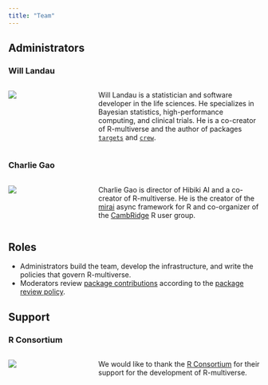 ```yaml
---
title: "Team"
---
```


## Administrators

::: {.container}

::: {.row}
### Will Landau
:::: {.columns}
::: {.column width=20%}
<a href="https://github.com/wlandau" target="_blank">
  <img src="https://github.com/wlandau.png" class="img-fluid rounded-circle">
</a>
:::
::: {.column width=10%}
:::
::: {.column width=70%}
Will Landau is a statistician and software developer in the life sciences. He specializes in Bayesian statistics, high-performance computing, and clinical trials. He is a co-creator of R-multiverse and the author of packages [`targets`](https://docs.ropensci.org/targets) and [`crew`](https://wlandau.github.io/crew).
:::
::::
:::

::: {.row}
### Charlie Gao
:::: {.columns}
::: {.column width=20%}
<a href="https://github.com/shikokuchuo" target="_blank">
  <img src="https://github.com/shikokuchuo.png" class="img-fluid rounded-circle">
</a>
:::
::: {.column width=10%}
:::
::: {.column width=70%}
Charlie Gao is director of Hibiki AI and a co-creator of R-multiverse. He is the creator of the [mirai](https://github.com/shikokuchuo/mirai) async framework for R and co-organizer of the [CambRidge](https://www.meetup.com/cambridge-r-user-group/) R user group.
:::
::::
:::

:::

## Roles

* Administrators build the team, develop the infrastructure, and write the policies that govern R-multiverse.
* Moderators review [package contributions](contributors.qmd) according to the [package review policy](review.qmd).

## Support

::: {.container}

::: {.row}
### R Consortium
:::: {.columns}
::: {.column width=20%}
<a href="https://www.r-consortium.org" target="_blank">
  <img src="https://github.com/rconsortium.png" class="img-fluid rounded-circle">
</a>
:::
::: {.column width=10%}
:::
::: {.column width=70%}
We would like to thank the [R Consortium](https://www.r-consortium.org) for their support for the development of R-multiverse. 
:::
::::
:::

:::
